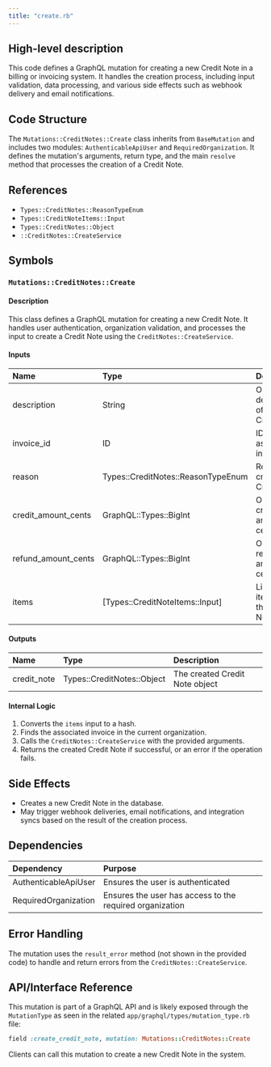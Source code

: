 ```yaml
---
title: "create.rb"
---
```


## High-level description
This code defines a GraphQL mutation for creating a new Credit Note in a billing or invoicing system. It handles the creation process, including input validation, data processing, and various side effects such as webhook delivery and email notifications.

## Code Structure
The `Mutations::CreditNotes::Create` class inherits from `BaseMutation` and includes two modules: `AuthenticableApiUser` and `RequiredOrganization`. It defines the mutation's arguments, return type, and the main `resolve` method that processes the creation of a Credit Note.

## References
- `Types::CreditNotes::ReasonTypeEnum`
- `Types::CreditNoteItems::Input`
- `Types::CreditNotes::Object`
- `::CreditNotes::CreateService`

## Symbols

### `Mutations::CreditNotes::Create`
#### Description
This class defines a GraphQL mutation for creating a new Credit Note. It handles user authentication, organization validation, and processes the input to create a Credit Note using the `CreditNotes::CreateService`.

#### Inputs
| Name | Type | Description |
|:-----|:-----|:------------|
| description | String | Optional description of the Credit Note |
| invoice_id | ID | ID of the associated invoice |
| reason | Types::CreditNotes::ReasonTypeEnum | Reason for creating the Credit Note |
| credit_amount_cents | GraphQL::Types::BigInt | Optional credit amount in cents |
| refund_amount_cents | GraphQL::Types::BigInt | Optional refund amount in cents |
| items | [Types::CreditNoteItems::Input] | List of items for the Credit Note |

#### Outputs
| Name | Type | Description |
|:-----|:-----|:------------|
| credit_note | Types::CreditNotes::Object | The created Credit Note object |

#### Internal Logic
1. Converts the `items` input to a hash.
2. Finds the associated invoice in the current organization.
3. Calls the `CreditNotes::CreateService` with the provided arguments.
4. Returns the created Credit Note if successful, or an error if the operation fails.

## Side Effects
- Creates a new Credit Note in the database.
- May trigger webhook deliveries, email notifications, and integration syncs based on the result of the creation process.

## Dependencies
| Dependency | Purpose |
|:-----------|:--------|
| AuthenticableApiUser | Ensures the user is authenticated |
| RequiredOrganization | Ensures the user has access to the required organization |

## Error Handling
The mutation uses the `result_error` method (not shown in the provided code) to handle and return errors from the `CreditNotes::CreateService`.

## API/Interface Reference
This mutation is part of a GraphQL API and is likely exposed through the `MutationType` as seen in the related `app/graphql/types/mutation_type.rb` file:

```ruby
field :create_credit_note, mutation: Mutations::CreditNotes::Create
```

Clients can call this mutation to create a new Credit Note in the system.